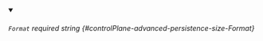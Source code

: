 
<details className="config-field" data-expandable="false" open>
<summary>

###### `Format` <span className="config-field-required" data-required="false">required</span> <span className="config-field-type">string</span> <span className="config-field-default"></span> <span className="config-field-enum"></span> {#controlPlane-advanced-persistence-size-Format}



</summary>



</details>
